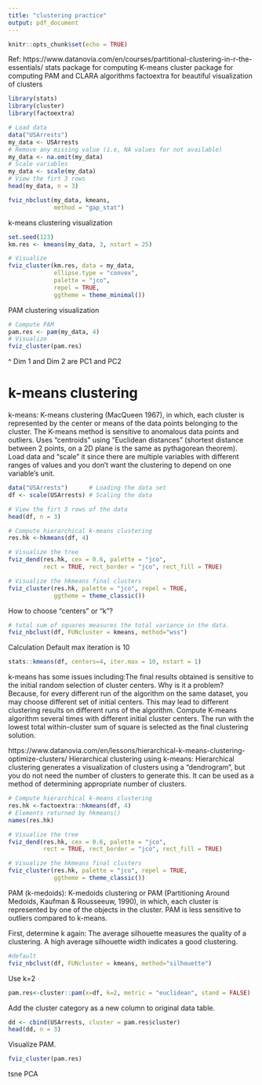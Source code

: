 ---
title: "clustering practice"
output: pdf_document
---

```{r setup, include=FALSE}
knitr::opts_chunk$set(echo = TRUE)
```

Ref: https://www.datanovia.com/en/courses/partitional-clustering-in-r-the-essentials/
stats package for computing K-means
cluster package for computing PAM and CLARA algorithms
factoextra for beautiful visualization of clusters
```{r}
library(stats)
library(cluster)
library(factoextra)
```


```{r}
# Load data
data("USArrests")
my_data <- USArrests
# Remove any missing value (i.e, NA values for not available)
my_data <- na.omit(my_data)
# Scale variables
my_data <- scale(my_data)
# View the firt 3 rows
head(my_data, n = 3)
```
```{r}
fviz_nbclust(my_data, kmeans,
             method = "gap_stat")
```

k-means clustering visualization
```{r}
set.seed(123)
km.res <- kmeans(my_data, 3, nstart = 25)

# Visualize
fviz_cluster(km.res, data = my_data, 
             ellipse.type = "convex",
             palette = "jco",
             repel = TRUE,
             ggtheme = theme_minimal())
```

PAM clustering visualization
```{r}
# Compute PAM
pam.res <- pam(my_data, 4)
# Visualize
fviz_cluster(pam.res)
```

^ Dim 1 and Dim 2 are PC1 and PC2

# k-means clustering
k-means: K-means clustering (MacQueen 1967), in which, each cluster is represented by the center or means of the data points belonging to the cluster. The K-means method is sensitive to anomalous data points and outliers. Uses "centroids" using "Euclidean distances" (shortest distance between 2 points, on a 2D plane is the same as pythagorean theorem).
Load data and "scale" it since there are multiple variables with different ranges of values and you don't want the clustering to depend on one variable's unit.
```{r}
data("USArrests")      # Loading the data set
df <- scale(USArrests) # Scaling the data

# View the firt 3 rows of the data
head(df, n = 3)
```

```{r}
# Compute hierarchical k-means clustering
res.hk <-hkmeans(df, 4)
```

```{r}
# Visualize the tree
fviz_dend(res.hk, cex = 0.6, palette = "jco", 
          rect = TRUE, rect_border = "jco", rect_fill = TRUE)
```

```{r}
# Visualize the hkmeans final clusters
fviz_cluster(res.hk, palette = "jco", repel = TRUE,
             ggtheme = theme_classic())
```


How to choose "centers" or "k"?
```{r}
# total sum of squares measures the total variance in the data.
fviz_nbclust(df, FUNcluster = kmeans, method="wss")

```


Calculation
Default max iteration is 10
```{r}
stats::kmeans(df, centers=4, iter.max = 10, nstart = 1)
```
k-means has some issues including:The final results obtained is sensitive to the initial random selection of cluster centers. Why is it a problem? Because, for every different run of the algorithm on the same dataset, you may choose different set of initial centers. This may lead to different clustering results on different runs of the algorithm.
Compute K-means algorithm several times with different initial cluster centers. The run with the lowest total within-cluster sum of square is selected as the final clustering solution.

https://www.datanovia.com/en/lessons/hierarchical-k-means-clustering-optimize-clusters/
Hierarchical clustering using k-means: Hierarchical clustering generates a visualization of clusters using a "dendrogram", but you do not need the number of clusters to generate this. It can be used as a method of determining appropriate number of clusters.
```{r}
# Compute hierarchical k-means clustering
res.hk <-factoextra::hkmeans(df, 4)
# Elements returned by hkmeans()
names(res.hk)
```

```{r}
# Visualize the tree
fviz_dend(res.hk, cex = 0.6, palette = "jco", 
          rect = TRUE, rect_border = "jco", rect_fill = TRUE)
```

```{r}
# Visualize the hkmeans final clusters
fviz_cluster(res.hk, palette = "jco", repel = TRUE,
             ggtheme = theme_classic())
```


PAM (k-medoids): K-medoids clustering or PAM (Partitioning Around Medoids, Kaufman & Rousseeuw, 1990), in which, each cluster is represented by one of the objects in the cluster. PAM is less sensitive to outliers compared to k-means.

First, determine k again: The average silhouette measures the quality of a clustering. A high average silhouette width indicates a good clustering.

```{r}
#default
fviz_nbclust(df, FUNcluster = kmeans, method="silhouette") 
```

Use k=2
```{r}
pam.res<-cluster::pam(x=df, k=2, metric = "euclidean", stand = FALSE)
```
Add the cluster category as a new column to original data table.
```{r}
dd <- cbind(USArrests, cluster = pam.res$cluster)
head(dd, n = 3)
```
Visualize PAM.
```{r}
fviz_cluster(pam.res)
```

tsne
PCA

